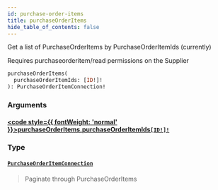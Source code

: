 ```yaml
---
id: purchase-order-items
title: purchaseOrderItems
hide_table_of_contents: false
---
```








Get a list of PurchaseOrderItems by PurchaseOrderItemIds (currently)

Requires purchaseorderitem/read permissions on the Supplier

```graphql
purchaseOrderItems(
  purchaseOrderItemIds: [ID!]!
): PurchaseOrderItemConnection!
```


### Arguments

#### [<code style={{ fontWeight: 'normal' }}>purchaseOrderItems.<b>purchaseOrderItemIds</b></code>](#)<Bullet />[`[ID!]!`](/supply/api/graphql-admin/reference/scalars/id) <Badge class="secondary" text="non-null"/> <Badge class="secondary" text="scalar"/>
> 
> 

### Type

#### [`PurchaseOrderItemConnection`](/supply/api/graphql-admin/reference/objects/purchase-order-item-connection) <Badge class="secondary" text="object"/>
> Paginate through PurchaseOrderItems
> 





